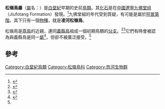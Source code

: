 {{Automatic Taxobox
| taxon = Songlingornis
| fossil_range = [[白堊紀|白堊紀]]前期,{{fossil range|120}}
| authority =  [[侯連海|Hou]], 1997
| type_species = '''凌河松嶺鳥<br />''Songlingornis linghensis''''' 
| type_species_authority = Hou, 1997
}}

'''松嶺鳥屬'''（[[屬|屬]]名：{{lang|la|''Songlingornis''}}）是[[白堊紀|白堊紀]]早期的史前[[鳥類|鳥類]]。其[[化石|化石]]是在[[中國|中國]][[遼寧|遼寧]][[九佛堂组|九佛堂组]]（Jiufotang Formation）發現。<ref name=hou1997>{{Cite book|author=侯連海|year=1997|title=中國中生代鳥類|publisher=[[鳳凰谷鳥園|臺灣省立鳳凰谷鳥園]]|location=台灣, 南投|pages=pp.153}}</ref>九佛堂組的年代受到質疑，有可能是屬於[[阿普第階|阿普第階]]。其下只有一個[[物種|物種]]，就是'''凌河松嶺鳥'''。

松嶺鳥是[[燕鳥|燕鳥]]的近親，連同[[義縣鳥|義縣鳥]]祖成一個初期鳥類的[[分支|分支]]。<ref name=Mortimer2004>{{Cite web|author=Mortimer, Michael |year=2004 |publisher=The Theropod Database |url=http://home.comcast.net/~eoraptor/Phylogeny%20of%20Taxa.html |title=Phylogeny of taxa |accessdate=2008-08-14 |archiveurl=https://archive.is/20120630212337/http://home.comcast.net/~eoraptor/Phylogeny%20of%20Taxa.html |archivedate=2012-06-30 |deadurl=yes }}</ref><ref name=Clarke2006>{{Cite journal|author=Clarke, Julia A.; Zhou, Zhonghe & Zhang, Fucheng|year=2006|title=Insight into the evolution of avian flight from a new clade of Early Cretaceous ornithurines from China and the morphology of ''Yixianornis grabaui''|journal=Journal of Anatomy|volume=208|issue=3|pages=287-308|doi=10.1111/j.1469-7580.2006.00534.x|url=http://onlinelibrary.wiley.com/doi/10.1111/j.1469-7580.2006.00534.x/pdf|access-date=2011-01-27|archive-date=2017-08-31|archive-url=https://web.archive.org/web/20170831103342/http://onlinelibrary.wiley.com/doi/10.1111/j.1469-7580.2006.00534.x/pdf|dead-url=no}}</ref>它們有時會被認為與義縣鳥是同一[[屬|屬]]<ref name=Gong2004>{{Cite journal|author=Gong, Enpu; Hou, Lianhai & Wang, Lixia|year=2004|title=Enantiornithine Bird with Diapsidian Skull and Its Dental Development in the Early Cretaceous in Liaoning, China|journal=Acta Geologica Sinica|volume=78|issue=1|pages=1-7}}</ref>，但卻不被廣泛接受。<ref name=Mortimer2004/>

==參考==
{{Reflist}}
{{Paraves|B.}}
{{Taxonbar|from=Q1414869}}

[[Category:白堊紀鳥類|Category:白堊紀鳥類]]
[[Category:松嶺鳥科|Category:松嶺鳥科]]
[[Category:热河生物群|Category:热河生物群]]